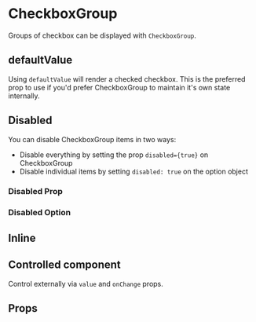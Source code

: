 
<Meta component={CheckboxGroup} title="Docs/CheckboxGroup" />

# CheckboxGroup

Groups of checkbox can be displayed with `CheckboxGroup`.

## defaultValue

Using `defaultValue` will render a checked checkbox. This is the preferred prop to use if you'd prefer CheckboxGroup to maintain it's own state internally.

<Editor code={basicStory} />

## Disabled

You can disable CheckboxGroup items in two ways:

- Disable everything by setting the prop `disabled={true}` on CheckboxGroup
- Disable individual items by setting `disabled: true` on the option object

### Disabled Prop

<Editor code={disabledGroupStory} />

### Disabled Option

<Editor code={disabledItemStory} />

## Inline

<Editor code={inlineStory} />

## Controlled component

Control externally via `value` and `onChange` props.

<Editor code={controlledStory} />

## Props

<ArgsTable of={CheckboxGroup} exclude={excludedProps} />
